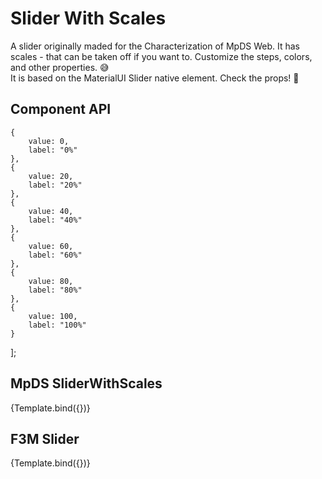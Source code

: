 
<Meta title="Components/SliderWithScales" component={SliderWithScales}/>

# Slider With Scales

A slider originally maded for the Characterization of MpDS Web. It has scales - that can be taken off if you want to. Customize
the steps, colors, and other properties. :sweat_smile: <br />
It is based on the MaterialUI Slider native element. Check the props! 👋 <br />

## Component API

<Props />


    {
        value: 0,
        label: "0%"
    },
    {
        value: 20,
        label: "20%"
    },
    {
        value: 40,
        label: "40%"
    },
    {
        value: 60,
        label: "60%"
    },
    {
        value: 80,
        label: "80%"
    },
    {
        value: 100,
        label: "100%"
    }
];

## MpDS SliderWithScales

<Canvas>
  <Story
    name="MpDS SliderWithScales"
    argTypes={{
      sliderMainColor: { control: 'color' },
      arrowTooltipColor: { control: 'color' },
      tooltipColor: { control: 'color' }
    }}
    args={{
        numberOfStepsPerMove: 10,
        marksLabels: marks,
        thumbHTMLElement: 'span',
        displayValueBallon: "on",
        labelFormat: "Slider Value",
        barProps: "",
        sliderValue: "Slider Value",
        className: "top-60 h-slider-scales",
        name: "MpDS SliderWithScales",
        widthOfTheSlide: 250,
        sliderMainColor: "#4CB3BA",
        arrowTooltipColor: "#4CB3BA",
        tooltipColor: "#4CB3BA",
    }}>
        {Template.bind({})}
   </Story>
</Canvas>

## F3M Slider

<Canvas>
  <Story
    name="F3M Slider"
    argTypes={{
      sliderMainColor: { control: 'color' },
      arrowTooltipColor: { control: 'color' },
      tooltipColor: { control: 'color' }
    }}
    args={{
        numberOfStepsPerMove: 10,
        marksLabels: marks,
        thumbHTMLElement: 'span',
        displayValueBallon: "on",
        labelFormat: "Slider Value",
        barProps: "",
        sliderValue: "Slider Value",
        className: "top-60 h-slider-scales",
        name: "F3M Slider",
        widthOfTheSlide: 250,
    }}>
        {Template.bind({})}
   </Story>
</Canvas>
